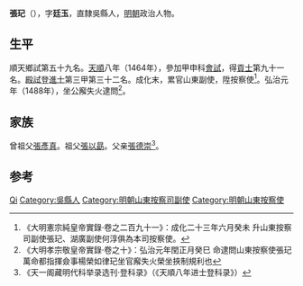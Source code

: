{{Otheruses|other=名为张玘的其他人物|张玘}}
{{Otheruses|other=名为张廷玉的其他人物|张廷玉 (消歧义)}}

'''張玘'''（{{bd|1438年||？}}），字'''廷玉'''，直隸吳縣人，[[明朝|明朝]]政治人物。

== 生平 ==
順天鄉試第五十九名。[[天顺_(明朝)|天順]]八年（1464年），參加甲申科[[會試|會試]]，得[[貢士|貢士]]第九十一名。[[殿試|殿試]]登[[進士|進士]]第三甲第三十二名。成化末，累官山東副使，陞按察使<ref>《大明憲宗純皇帝實錄·卷之二百九十一》：成化二十三年六月癸未 升山東按察司副使張玘、湖廣副使何淳俱為本司按察使。</ref>。弘治元年（1488年），坐公廨失火逮問<ref>《大明孝宗敬皇帝實錄·卷之十》：弘治元年閏正月癸巳 命逮問山東按察使張玘萬命都指揮僉事楊榮如律玘坐官廨失火榮坐挾制規利也</ref>。

== 家族 ==
曾祖父[[張彥真|張彥真]]。祖父[[張以勗|張以勗]]。父亲[[張德崇|張德崇]]<ref>《天一阁藏明代科举录选刊·登科录》（《天順八年进士登科录》）</ref>。

== 参考 ==
{{reflist}}

{{天順八年甲申科殿試金榜}}

{{Authority control}}
{{DEFAULTSORT:Zhang張}}
[[Category:张姓|Qi]]
[[Category:吳縣人|Category:吳縣人]]
[[Category:明朝山東按察司副使|Category:明朝山東按察司副使]]
[[Category:明朝山東按察使|Category:明朝山東按察使]]

{{明朝人物小作品}}